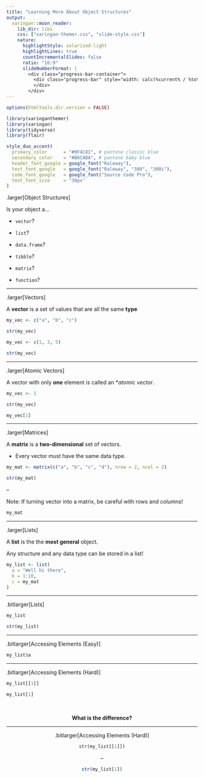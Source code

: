 ```yaml
---
title: "Learning More About Object Structures"
output:
  xaringan::moon_reader:
    lib_dir: libs
    css: ["xaringan-themer.css", "slide-style.css"]
    nature:
      highlightStyle: solarized-light
      highlightLines: true
      countIncrementalSlides: false
      ratio: "16:9"
      slideNumberFormat: |
        <div class="progress-bar-container">
          <div class="progress-bar" style="width: calc(%current% / %total% * 100%);">
          </div>
        </div>
---
```


```r
options(htmltools.dir.version = FALSE)
```

```r
library(xaringanthemer)
library(xaringan)
library(tidyverse)
library(flair)

style_duo_accent(
  primary_color      = "#0F4C81", # pantone classic blue
  secondary_color    = "#B6CADA", # pantone baby blue
  header_font_google = google_font("Raleway"),
  text_font_google   = google_font("Raleway", "300", "300i"),
  code_font_google   = google_font("Source Code Pro"),
  text_font_size     = "30px"
)
```

.larger[Object Structures]

Is your object a...

* `vector`?

* `list`?

* `data.frame`?

* `tibble`?

* `matrix`?

* `function`? 

---

.larger[Vectors]

A **vector** is a set of values that are all the same **type**

```r
my_vec <- c("a", "b", "c")

str(my_vec)

my_vec <- c(1, 3, 5)

str(my_vec)
```

---

.larger[Atomic Vectors]

A vector with only **one** element is called an *_atomic vector_.

```r

my_vec <- 1

```

```r
str(my_vec)

my_vec[1]

```

---

.larger[Matrices]

A **matrix** is a **two-dimensional** set of vectors. 

- Every vector must have the same data type.

```r
my_mat <- matrix(c("a", "b", "c", "d"), nrow = 2, ncol = 2)

str(my_mat)
```

--

Note: If turning  vector into a matrix, be careful with rows and columns!

```r
my_mat
```


---

.larger[Lists]

A **list** is the the **most general** object.  

Any structure and any data type can be stored in a list!

```r
my_list <- list(
  a = "Well hi there",
  b = 1:10,
  c = my_mat
)
```

---

.bitlarger[Lists]

```r
my_list

str(my_list)

```

---

.bitlarger[Accessing Elements (Easy)]

```r
my_list$a
```

---

.bitlarger[Accessing Elements (Hard)]


```r
my_list[[1]]

my_list[1]
```

</br>
<center>

**What is the difference?**

---

.bitlarger[Accessing Elements (Hard)]

```r
str(my_list[[1]])
```

--

```r

str(my_list[1])
```